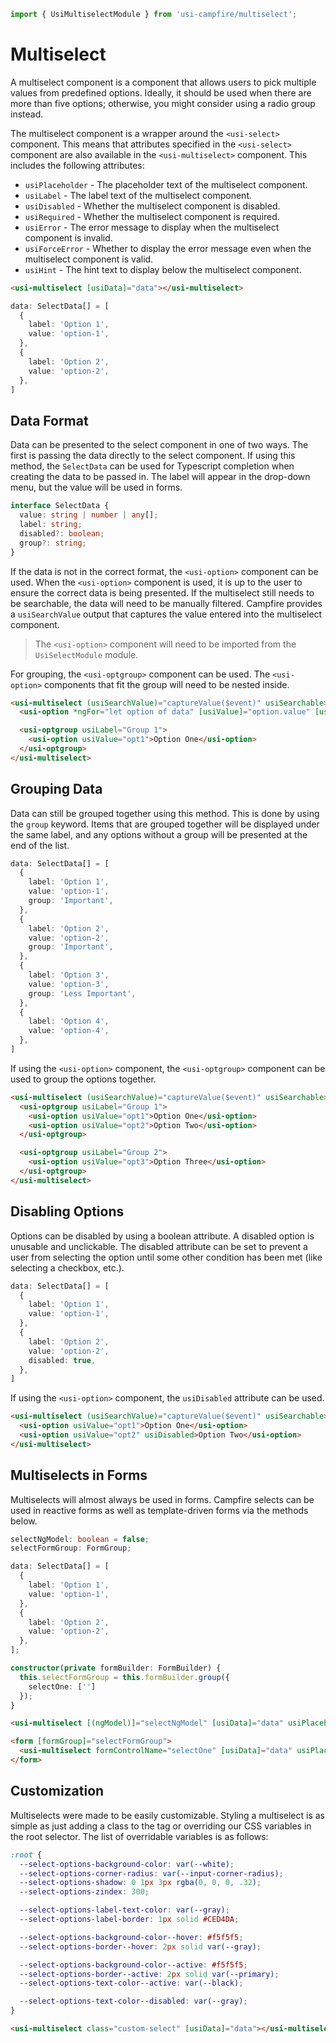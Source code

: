```ts
import { UsiMultiselectModule } from 'usi-campfire/multiselect';
```

# Multiselect
A multiselect component is a component that allows users to pick multiple values from predefined options. Ideally, it should be used when there are more than
five options; otherwise, you might consider using a radio group instead.

The multiselect component is a wrapper around the `<usi-select>` component. This means that attributes specified in the `<usi-select>` component are also
available in the `<usi-multiselect>` component. This includes the following attributes:

  * `usiPlaceholder` - The placeholder text of the multiselect component.
  * `usiLabel` - The label text of the multiselect component.
  * `usiDisabled` - Whether the multiselect component is disabled.
  * `usiRequired` - Whether the multiselect component is required.
  * `usiError` - The error message to display when the multiselect component is invalid.
  * `usiForceError` - Whether to display the error message even when the multiselect component is valid.
  * `usiHint` - The hint text to display below the multiselect component.

```html
<usi-multiselect [usiData]="data"></usi-multiselect>
```

```ts
data: SelectData[] = [
  {
    label: 'Option 1',
    value: 'option-1',
  },
  {
    label: 'Option 2',
    value: 'option-2',
  },
]
```

## Data Format
Data can be presented to the select component in one of two ways. The first is passing the data directly to the select component. If using this method, the
`SelectData` can be used for Typescript completion when creating the data to be passed in. The label will appear in the drop-down menu, but the
value will be used in forms.

```ts
interface SelectData {
  value: string | number | any[];
  label: string;
  disabled?: boolean;
  group?: string;
}
```

If the data is not in the correct format, the `<usi-option>` component can be used. When the `<usi-option>` component is used, it is up to the user to ensure
the correct data is being presented. If the multiselect still needs to be searchable, the data will need to be manually filtered. Campfire provides a
`usiSearchValue` output that captures the value entered into the multiselect component.

> The `<usi-option>` component will need to be imported from the `UsiSelectModule` module.

For grouping, the `<usi-optgroup>` component can be used. The `<usi-option>` components that fit the group will need to be nested inside.

```html
<usi-multiselect (usiSearchValue)="captureValue($event)" usiSearchable>
  <usi-option *ngFor="let option of data" [usiValue]="option.value" [usiDisabled]="option.disabled">{{ option.label }}</usi-option>

  <usi-optgroup usiLabel="Group 1">
    <usi-option usiValue="opt1">Option One</usi-option>
  </usi-optgroup>
</usi-multiselect>
```

## Grouping Data
Data can still be grouped together using this method. This is done by using the `group` keyword. Items that are grouped together will be displayed under the
same label, and any options without a group will be presented at the end of the list.

```ts
data: SelectData[] = [
  {
    label: 'Option 1',
    value: 'option-1',
    group: 'Important',
  },
  {
    label: 'Option 2',
    value: 'option-2',
    group: 'Important',
  },
  {
    label: 'Option 3',
    value: 'option-3',
    group: 'Less Important',
  },
  {
    label: 'Option 4',
    value: 'option-4',
  },
]
```

If using the `<usi-option>` component, the `<usi-optgroup>` component can be used to group the options together.

```html
<usi-multiselect (usiSearchValue)="captureValue($event)" usiSearchable>
  <usi-optgroup usiLabel="Group 1">
    <usi-option usiValue="opt1">Option One</usi-option>
    <usi-option usiValue="opt2">Option Two</usi-option>
  </usi-optgroup>

  <usi-optgroup usiLabel="Group 2">
    <usi-option usiValue="opt3">Option Three</usi-option>
  </usi-optgroup>
</usi-multiselect>
```


## Disabling Options
Options can be disabled by using a boolean attribute. A disabled option is unusable and unclickable. The disabled attribute can be set to prevent a user from
selecting the option until some other condition has been met (like selecting a checkbox, etc.).

```ts
data: SelectData[] = [
  {
    label: 'Option 1',
    value: 'option-1',
  },
  {
    label: 'Option 2',
    value: 'option-2',
    disabled: true,
  },
]
```

If using the `<usi-option>` component, the `usiDisabled` attribute can be used.

```html
<usi-multiselect (usiSearchValue)="captureValue($event)" usiSearchable>
  <usi-option usiValue="opt1">Option One</usi-option>
  <usi-option usiValue="opt2" usiDisabled>Option Two</usi-option>
</usi-multiselect>
```

## Multiselects in Forms
Multiselects will almost always be used in forms. Campfire selects can be used in reactive forms as well as template-driven forms via the methods below.

```ts
selectNgModel: boolean = false;
selectFormGroup: FormGroup;

data: SelectData[] = [
  {
    label: 'Option 1',
    value: 'option-1',
  },
  {
    label: 'Option 2',
    value: 'option-2',
  },
];

constructor(private formBuilder: FormBuilder) {
  this.selectFormGroup = this.formBuilder.group({
    selectOne: ['']
  });
}
```

```html
<usi-multiselect [(ngModel)]="selectNgModel" [usiData]="data" usiPlaceholder="placeholder" usiLabel="label"></usi-multiselect>

<form [formGroup]="selectFormGroup">
  <usi-multiselect formControlName="selectOne" [usiData]="data" usiPlaceholder="placeholder" usiLabel="label"></usi-multiselect>
</form>
```

## Customization
Multiselects were made to be easily customizable. Styling a multiselect is as simple as just adding a class to the tag or overriding our CSS variables in the
root selector. The list of overridable variables is as follows:

```css
:root {
  --select-options-background-color: var(--white);
  --select-options-corner-radius: var(--input-corner-radius);
  --select-options-shadow: 0 1px 3px rgba(0, 0, 0, .32);
  --select-options-zindex: 300;

  --select-options-label-text-color: var(--gray);
  --select-options-label-border: 1px solid #CED4DA;

  --select-options-background-color--hover: #f5f5f5;
  --select-options-border--hover: 2px solid var(--gray);

  --select-options-background-color--active: #f5f5f5;
  --select-options-border--active: 2px solid var(--primary);
  --select-options-text-color--active: var(--black);

  --select-options-text-color--disabled: var(--gray);
}
```

```html
<usi-multiselect class="custom-select" [usiData]="data"></usi-multiselect>
```
